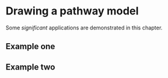 # Drawing a pathway model

Some _significant_ applications are demonstrated in this chapter.

## Example one

## Example two

